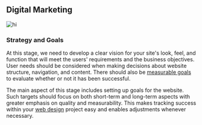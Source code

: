 ## Digital Marketing

![hi](/assets/services/app-design-and-development/home.png)

### Strategy and Goals

At this stage, we need to develop a clear vision for your site's look, feel, and function that will meet the users' requirements and the business objectives. User needs should be considered when making decisions about website structure, navigation, and content. There should also be [measurable goals](https://webflow.com/blog/the-modern-web-design-process-setting-goals) to evaluate whether or not it has been successful.

The main aspect of this stage includes setting up goals for the website. Such targets should focus on both short-term and long-term aspects with greater emphasis on quality and measurability. This makes tracking success within your [web design](https://clay.global/blog/web-design-guide) project easy and enables adjustments whenever necessary.
